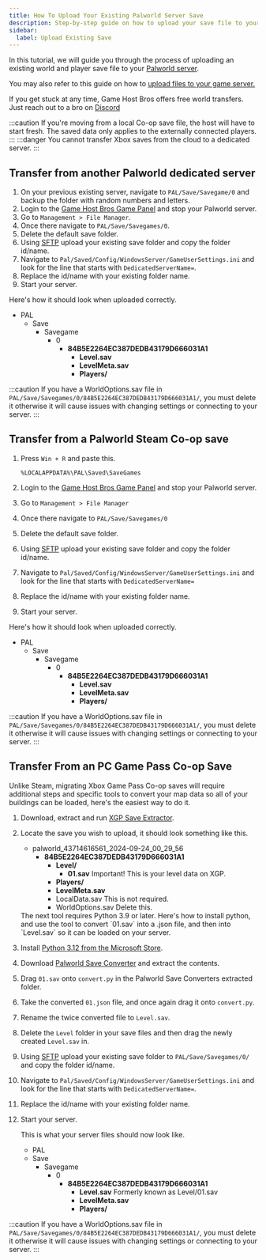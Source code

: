 ```yaml
---
title: How To Upload Your Existing Palworld Server Save
description: Step-by-step guide on how to upload your save file to your Palworld server.
sidebar:
  label: Upload Existing Save
---
```


In this tutorial, we will guide you through the process of uploading an existing world and player save file to your [Palworld server](https://www.gamehostbros.com/palworld-server-hosting/).

You may also refer to this guide on how to [upload files to your game server.](/getting-started/uploading-files/)

If you get stuck at any time, Game Host Bros offers free world transfers. Just reach out to a bro on [Discord](https://discord.gg/FN4XgbAwzr)

:::caution
If you're moving from a local Co-op save file, the host will have to start fresh. The saved data only applies to the externally connected players.
:::
:::danger
You cannot transfer Xbox saves from the cloud to a dedicated server.
:::

## Transfer from another Palworld dedicated server
<Steps>

1. On your previous existing server, navigate to `PAL/Save/Savegame/0` and backup the folder with random numbers and letters.
2. Login to the [Game Host Bros Game Panel](https://panel.gamehostbros.com/) and stop your Palworld server.
3. Go to `Management > File Manager`.
4. Once there navigate to `PAL/Save/Savegames/0`.
5. Delete the default save folder.
6. Using [SFTP](/getting-started/uploading-files/) upload your existing save folder and copy the folder id/name. 
7. Navigate to `Pal/Saved/Config/WindowsServer/GameUserSettings.ini` and look for the line that starts with `DedicatedServerName=`.
8. Replace the id/name with your existing folder name.
9. Start your server.
</Steps>

Here's how it should look when uploaded correctly.
<FileTree>

- PAL
  - Save
    - Savegame
      - 0
        - **84B5E2264EC387DEDB43179D666031A1**
          - **Level.sav**
          - **LevelMeta.sav**
          - **Players/**
</FileTree>

:::caution
If you have a WorldOptions.sav file in `PAL/Save/Savegames/0/84B5E2264EC387DEDB43179D666031A1/`, you must delete it otherwise it will cause issues with changing settings or connecting to your server.
:::

## Transfer from a Palworld Steam Co-op save
<Steps>

1. Press `Win + R` and paste this.

   ```
   %LOCALAPPDATA%\PAL\Saved\SaveGames
   ```

2. Login to the [Game Host Bros Game Panel](https://panel.gamehostbros.com/) and stop your Palworld server.
3. Go to `Management > File Manager`
4. Once there navigate to `PAL/Save/Savegames/0`
5. Delete the default save folder.
6. Using [SFTP](/getting-started/uploading-files/) upload your existing save folder and copy the folder id/name. 
7. Navigate to `Pal/Saved/Config/WindowsServer/GameUserSettings.ini` and look for the line that starts with `DedicatedServerName=`
8. Replace the id/name with your existing folder name.
9. Start your server.
</Steps>

Here's how it should look when uploaded correctly.

<FileTree>

- PAL
  - Save
    - Savegame
      - 0
        - **84B5E2264EC387DEDB43179D666031A1**
          - **Level.sav**
          - **LevelMeta.sav**
          - **Players/**
</FileTree>

:::caution
If you have a WorldOptions.sav file in `PAL/Save/Savegames/0/84B5E2264EC387DEDB43179D666031A1/`, you must delete it otherwise it will cause issues with changing settings or connecting to your server.
:::

## Transfer From an PC Game Pass Co-op Save

Unlike Steam, migrating Xbox Game Pass Co-op saves will require additional steps and specific tools to convert your map data so all of your buildings can be loaded, here's the easiest way to do it.
<Steps>

1. Download, extract and run [XGP Save Extractor](https://github.com/Z1ni/XGP-save-extractor/releases).
2. Locate the save you wish to upload, it should look something like this.

    <FileTree>
    
    - palworld_43714616561_2024-09-24_00_29_56
      - **84B5E2264EC387DEDB43179D666031A1**
        - **Level/**
          - **01.sav** Important! This is your level data on XGP.
        - **Players/**
        - **LevelMeta.sav**
        - LocalData.sav This is not required.
        - WorldOptions.sav Delete this.
    </FileTree>
   The next tool requires Python 3.9 or later. Here's how to install python, and use the tool to convert `01.sav` into a .json file, and then into `Level.sav` so it can be loaded on your server.    
3. Install [Python 3.12 from the Microsoft Store](https://apps.microsoft.com/detail/9NCVDN91XZQP).
4. Download [Palworld Save Converter](https://github.com/cheahjs/palworld-save-tools/releases) and extract the contents.
5. Drag `01.sav` onto `convert.py` in the Palworld Save Converters extracted folder.
6. Take the converted `01.json` file, and once again drag it onto `convert.py`.
7. Rename the twice converted file to `Level.sav`.
8. Delete the `Level` folder in your save files and then drag the newly created `Level.sav` in.
9. Using [SFTP](/getting-started/uploading-files/) upload your existing save folder to `PAL/Save/Savegames/0/` and copy the folder id/name.
10. Navigate to `Pal/Saved/Config/WindowsServer/GameUserSettings.ini` and look for the line that starts with `DedicatedServerName=`.
11. Replace the id/name with your existing folder name.
12. Start your server.
    
    This is what your server files should now look like.
    <FileTree>

     - PAL
      - Save
        - Savegame
          - 0
            - **84B5E2264EC387DEDB43179D666031A1**
              - **Level.sav** Formerly known as Level/01.sav
              - **LevelMeta.sav**
              - **Players/**
    </FileTree>

</Steps>

:::caution
If you have a WorldOptions.sav file in `PAL/Save/Savegames/0/84B5E2264EC387DEDB43179D666031A1/`, you must delete it otherwise it will cause issues with changing settings or connecting to your server.
:::
